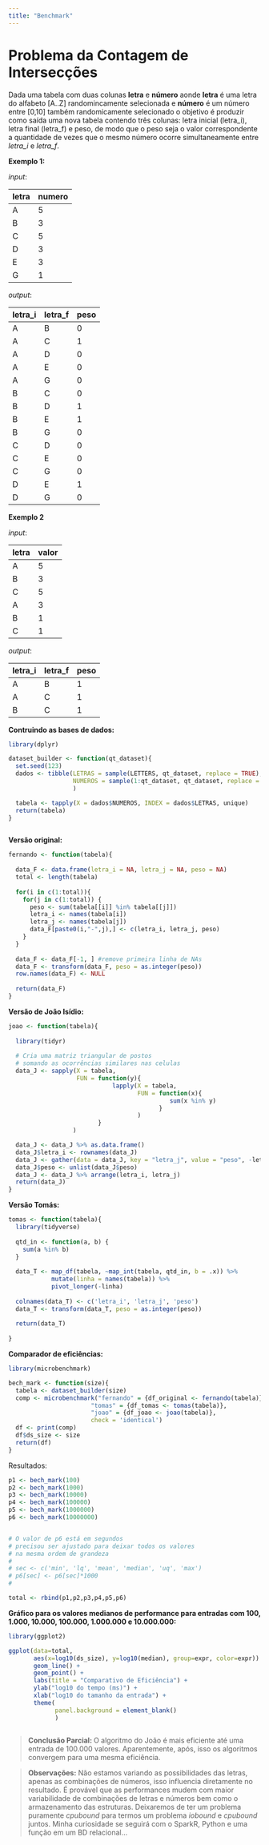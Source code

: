 ---
title: "Benchmark"
---

# Problema da Contagem de Intersecções

Dada uma tabela com duas colunas **letra** e **número** aonde **letra** é uma letra do alfabeto [A..Z] randomincamente selecionada e **número** é um número entre [0,10] também randomicamente selecionado o objetivo é produzir como saída uma nova tabela contendo três colunas: letra inicial (letra_i), letra final (letra_f) e peso, de modo que o peso seja o valor correspondente a quantidade de vezes que o mesmo número ocorre simultaneamente entre _letra_i_ e _letra_f_.

**Exemplo 1:**

_input_:

| letra | numero |
|-------|-------|
| A     | 5     |
| B     | 3     |
| C     | 5     |
| D     | 3     |
| E     | 3     |
| G     | 1     |

_output_:

| letra_i | letra_f | peso |
|---------|---------|------|
| A       | B       | 0    |
| A       | C       | 1    |
| A       | D       | 0    |
| A       | E       | 0    |
| A       | G       | 0    |
| B       | C       | 0    |
| B       | D       | 1    |
| B       | E       | 1    |
| B       | G       | 0    |
| C       | D       | 0    |
| C       | E       | 0    |
| C       | G       | 0    |
| D       | E       | 1    |
| D       | G       | 0    |

**Exemplo 2**


_input_:

| letra | valor |
|-------|-------|
| A     | 5     |
| B     | 3     |
| C     | 5     |
| A     | 3     |
| B     | 1     |
| C     | 1     |

_output_:

| letra_i | letra_f | peso |
|---------|---------|------|
| A       | B       | 1    |
| A       | C       | 1    |
| B       | C       | 1    |

**Contruindo as bases de dados: **

```{r message=FALSE, warning=FALSE, database}
library(dplyr)

dataset_builder <- function(qt_dataset){
  set.seed(123)
  dados <- tibble(LETRAS = sample(LETTERS, qt_dataset, replace = TRUE),
                  NUMEROS = sample(1:qt_dataset, qt_dataset, replace = TRUE)
                  )

  tabela <- tapply(X = dados$NUMEROS, INDEX = dados$LETRAS, unique)
  return(tabela)
}



```



**Versão original:**

```{r message=FALSE, warning=FALSE, origial}
fernando <- function(tabela){
  
  data_F <- data.frame(letra_i = NA, letra_j = NA, peso = NA)
  total <- length(tabela)
  
  for(i in c(1:total)){
    for(j in c(1:total)) {
      peso <- sum(tabela[[i]] %in% tabela[[j]])
      letra_i <- names(tabela[i])
      letra_j <- names(tabela[j])
      data_F[paste0(i,"-",j),] <- c(letra_i, letra_j, peso)
    }
  }
  
  data_F <- data_F[-1, ] #remove primeira linha de NAs
  data_F <- transform(data_F, peso = as.integer(peso))
  row.names(data_F) <- NULL 
  
  return(data_F)
}

```


**Versão de João Isídio:**

```{r message=FALSE, warning=FALSE, joao}
joao <- function(tabela){
  
  library(tidyr)
  
  # Cria uma matriz triangular de postos
  # somando as ocorrências similares nas celulas
  data_J <- sapply(X = tabela,
                   FUN = function(y){
                             lapply(X = tabela, 
                                    FUN = function(x){
                                             sum(x %in% y)
                                          }
                                    )
                         }
                  )

  data_J <- data_J %>% as.data.frame()
  data_J$letra_i <- rownames(data_J)
  data_J <- gather(data = data_J, key = "letra_j", value = "peso", -letra_i)
  data_J$peso <- unlist(data_J$peso)
  data_J <- data_J %>% arrange(letra_i, letra_j)
  return(data_J)
}

```

**Versão Tomás:**

```{r message=FALSE, warning=FALSE, tomas}

tomas <- function(tabela){
  library(tidyverse)
  
  qtd_in <- function(a, b) {
    sum(a %in% b)
  }
  
  data_T <- map_df(tabela, ~map_int(tabela, qtd_in, b = .x)) %>%
            mutate(linha = names(tabela)) %>%
            pivot_longer(-linha)
  
  colnames(data_T) <- c('letra_i', 'letra_j', 'peso')
  data_T <- transform(data_T, peso = as.integer(peso))
  
  return(data_T)
  
}
```



**Comparador de eficiências:**

```{r message=FALSE, warning=FALSE, benchmk}
library(microbenchmark)

bech_mark <- function(size){
  tabela <- dataset_builder(size)
  comp <- microbenchmark("fernando" = {df_original <- fernando(tabela)},
                       "tomas" = {df_tomas <- tomas(tabela)}, 
                       "joao" = {df_joao <- joao(tabela)},
                       check = 'identical') 
  df <- print(comp)
  df$ds_size <- size
  return(df)
}
```

Resultados:

```{r message=FALSE, warning=FALSE, comparacao}
p1 <- bech_mark(100)
p2 <- bech_mark(1000)
p3 <- bech_mark(10000)
p4 <- bech_mark(100000)
p5 <- bech_mark(1000000)
p6 <- bech_mark(10000000)


# O valor de p6 está em segundos
# precisou ser ajustado para deixar todos os valores
# na mesma ordem de grandeza
#
# sec <- c('min', 'lq', 'mean', 'median', 'uq', 'max')
# p6[sec] <- p6[sec]*1000
#

total <- rbind(p1,p2,p3,p4,p5,p6)

```

**Gráfico para os valores medianos de performance para entradas com 100, 1.000, 10.000, 100.000, 1.000.000 e 10.000.000:**

```{r message=FALSE, warning=FALSE, grafico}
library(ggplot2)

ggplot(data=total, 
       aes(x=log10(ds_size), y=log10(median), group=expr, color=expr)) +
       geom_line() + 
       geom_point() +
       labs(title = "Comparativo de Eficiência") +
       ylab("log10 do tempo (ms)") +
       xlab("log10 do tamanho da entrada") +
       theme(
             panel.background = element_blank()
             )
       
```

>**Conclusão Parcial: **O algoritmo do João é mais eficiente até uma entrada de 100.000 valores. Aparentemente, após, isso os algoritmos convergem para uma mesma eficiência.

> **Observações:** Não estamos variando as possibilidades das letras, apenas as combinações de números, isso influencia diretamente no resultado. É provável que as performances mudem com maior variabilidade de combinações de letras e números bem como o armazenamento das estruturas. Deixaremos de ter um problema puramente _cpubound_ para termos um problema _iobound_ e _cpubound_ juntos. Minha curiosidade se seguirá com o SparkR, Python e uma função em um BD relacional...
